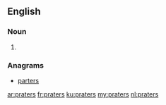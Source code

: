 ==English==

===Noun===
{{head|en|plural}}

# {{plural of|prater|lang=en|nocat=1}}

===Anagrams===
* [[parters#English|parters]]

[[ar:praters]]
[[fr:praters]]
[[ku:praters]]
[[my:praters]]
[[nl:praters]]